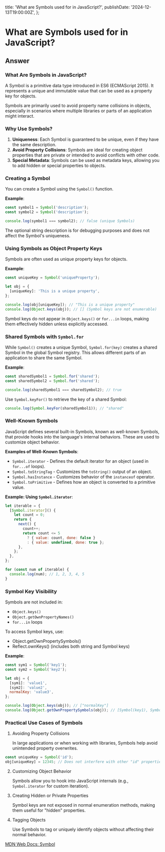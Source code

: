 
  title: 'What are Symbols used for in JavaScript?',
  publishDate: '2024-12-13T19:00:00Z',
};

# What are Symbols used for in JavaScript?

## Answer

### What Are Symbols in JavaScript?

A Symbol is a primitive data type introduced in ES6 (ECMAScript 2015). It represents a unique and immutable value that can be used as a property key for objects.

Symbols are primarily used to avoid property name collisions in objects, especially in scenarios where multiple libraries or parts of an application might interact.

### Why Use Symbols?

1. **Uniqueness**: Each Symbol is guaranteed to be unique, even if they have the same description.
2. **Avoid Property Collisions**: Symbols are ideal for creating object properties that are private or intended to avoid conflicts with other code.
3. **Special Metadata**: Symbols can be used as metadata keys, allowing you to add hidden or special properties to objects.

### Creating a Symbol

You can create a Symbol using the `Symbol()` function.

**Example**:

```javascript
const symbol1 = Symbol('description');
const symbol2 = Symbol('description');

console.log(symbol1 === symbol2); // false (unique Symbols)
```

The optional string description is for debugging purposes and does not affect the Symbol's uniqueness.

### Using Symbols as Object Property Keys

Symbols are often used as unique property keys for objects.

**Example**:

```javascript
const uniqueKey = Symbol('uniqueProperty');

let obj = {
  [uniqueKey]: 'This is a unique property',
};

console.log(obj[uniqueKey]); // "This is a unique property"
console.log(Object.keys(obj)); // [] (Symbol keys are not enumerable)
```

Symbol keys do not appear in `Object.keys()` or `for...in` loops, making them effectively hidden unless explicitly accessed.

### Shared Symbols with `Symbol.for`

While `Symbol()` creates a unique Symbol, `Symbol.for(key)` creates a shared Symbol in the global Symbol registry. This allows different parts of an application to share the same Symbol.

**Example**:

```javascript
const sharedSymbol1 = Symbol.for('shared');
const sharedSymbol2 = Symbol.for('shared');

console.log(sharedSymbol1 === sharedSymbol2); // true
```

Use `Symbol.keyFor()` to retrieve the key of a shared Symbol:

```javascript
console.log(Symbol.keyFor(sharedSymbol1)); // "shared"
```

### Well-Known Symbols

JavaScript defines several built-in Symbols, known as well-known Symbols, that provide hooks into the language's internal behaviors. These are used to customize object behavior.

**Examples of Well-Known Symbols**:

- `Symbol.iterator` - Defines the default iterator for an object (used in `for...of` loops).
- `Symbol.toStringTag` - Customizes the `toString()` output of an object.
- `Symbol.hasInstance` - Customizes behavior of the `instanceof` operator.
- `Symbol.toPrimitive` - Defines how an object is converted to a primitive value.

**Example: Using `Symbol.iterator`**:

```javascript
let iterable = {
  [Symbol.iterator]() {
    let count = 0;
    return {
      next() {
        count++;
        return count <= 5
          ? { value: count, done: false }
          : { value: undefined, done: true };
      },
    };
  },
};

for (const num of iterable) {
  console.log(num); // 1, 2, 3, 4, 5
}
```

### Symbol Key Visibility

Symbols are not included in:

- `Object.keys()`
- `Object.getOwnPropertyNames()`
- `for...in` loops

To access Symbol keys, use:

- Object.getOwnPropertySymbols()
- Reflect.ownKeys() (includes both string and Symbol keys)

**Example**:

```javascript
const sym1 = Symbol('key1');
const sym2 = Symbol('key2');

let obj = {
  [sym1]: 'value1',
  [sym2]: 'value2',
  normalKey: 'value3',
};

console.log(Object.keys(obj)); // ["normalKey"]
console.log(Object.getOwnPropertySymbols(obj)); // [Symbol(key1), Symbol(key2)]
```

### Practical Use Cases of Symbols

1. Avoiding Property Collisions

   In large applications or when working with libraries, Symbols help avoid unintended property overwrites.

```javascript
const uniqueKey = Symbol('id');
obj[uniqueKey] = 12345; // Does not interfere with other "id" properties
```

2. Customizing Object Behavior

   Symbols allow you to hook into JavaScript internals (e.g., `Symbol.iterator` for custom iteration).

3. Creating Hidden or Private Properties

   Symbol keys are not exposed in normal enumeration methods, making them useful for "hidden" properties.

4. Tagging Objects

   Use Symbols to tag or uniquely identify objects without affecting their normal behavior.

[MDN Web Docs: Symbol](https://developer.mozilla.org/en-US/docs/Web/JavaScript/Reference/Global_Objects/Symbol)

<GithubEdit link='/questions/javascript/14-explain-the-differences-between-commonjs-modules-and-es-modules-in-javascript/page.mdx' />
